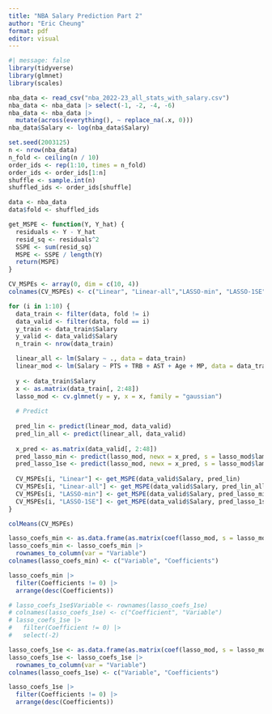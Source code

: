 ```yaml
---
title: "NBA Salary Prediction Part 2"
author: "Eric Cheung"
format: pdf
editor: visual
---
```


```r
#| message: false
library(tidyverse)
library(glmnet)
library(scales)
```

```r
nba_data <- read_csv("nba_2022-23_all_stats_with_salary.csv")
nba_data <- nba_data |> select(-1, -2, -4, -6)
nba_data <- nba_data |> 
  mutate(across(everything(), ~ replace_na(.x, 0)))
nba_data$Salary <- log(nba_data$Salary)
```

```r
set.seed(2003125)
n <- nrow(nba_data)
n_fold <- ceiling(n / 10)
order_ids <- rep(1:10, times = n_fold)
order_ids <- order_ids[1:n]
shuffle <- sample.int(n)
shuffled_ids <- order_ids[shuffle]

data <- nba_data
data$fold <- shuffled_ids
```

```r
get_MSPE <- function(Y, Y_hat) {
  residuals <- Y - Y_hat
  resid_sq <- residuals^2
  SSPE <- sum(resid_sq)
  MSPE <- SSPE / length(Y)
  return(MSPE)
}
```

```r
CV_MSPEs <- array(0, dim = c(10, 4))
colnames(CV_MSPEs) <- c("Linear", "Linear-all","LASSO-min", "LASSO-1SE")

for (i in 1:10) {
  data_train <- filter(data, fold != i)
  data_valid <- filter(data, fold == i)
  y_train <- data_train$Salary
  y_valid <- data_valid$Salary
  n_train <- nrow(data_train)

  linear_all <- lm(Salary ~ ., data = data_train)
  linear_mod <- lm(Salary ~ PTS + TRB + AST + Age + MP, data = data_train)
  
  y <- data_train$Salary
  x <- as.matrix(data_train[, 2:48])
  lasso_mod <- cv.glmnet(y = y, x = x, family = "gaussian")
  
  # Predict
  
  pred_lin <- predict(linear_mod, data_valid)
  pred_lin_all <- predict(linear_all, data_valid)
  
  x_pred <- as.matrix(data_valid[, 2:48])
  pred_lasso_min <- predict(lasso_mod, newx = x_pred, s = lasso_mod$lambda.min)
  pred_lasso_1se <- predict(lasso_mod, newx = x_pred, s = lasso_mod$lambda.1se)
  
  CV_MSPEs[i, "Linear"] <- get_MSPE(data_valid$Salary, pred_lin)
  CV_MSPEs[i, "Linear-all"] <- get_MSPE(data_valid$Salary, pred_lin_all)
  CV_MSPEs[i, "LASSO-min"] <- get_MSPE(data_valid$Salary, pred_lasso_min)
  CV_MSPEs[i, "LASSO-1SE"] <- get_MSPE(data_valid$Salary, pred_lasso_1se)
}
```

```r
colMeans(CV_MSPEs)
```

```r
lasso_coefs_min <- as.data.frame(as.matrix(coef(lasso_mod, s = lasso_mod$lambda.min)))
lasso_coefs_min <- lasso_coefs_min |> 
  rownames_to_column(var = "Variable")
colnames(lasso_coefs_min) <- c("Variable", "Coefficients")

lasso_coefs_min |> 
  filter(Coefficients != 0) |> 
  arrange(desc(Coefficients))

# lasso_coefs_1se$Variable <- rownames(lasso_coefs_1se)
# colnames(lasso_coefs_1se) <- c("Coefficient", "Variable")
# lasso_coefs_1se |> 
#   filter(Coefficient != 0) |> 
#   select(-2)
```

```r
lasso_coefs_1se <- as.data.frame(as.matrix(coef(lasso_mod, s = lasso_mod$lambda.1se)))
lasso_coefs_1se <- lasso_coefs_1se |> 
  rownames_to_column(var = "Variable")
colnames(lasso_coefs_1se) <- c("Variable", "Coefficients")

lasso_coefs_1se |> 
  filter(Coefficients != 0) |> 
  arrange(desc(Coefficients))
```
